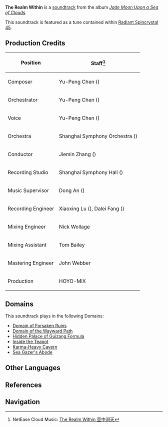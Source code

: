 {{About|the soundtrack|the quest|The Realm Within}}
{{Soundtrack Infobox
|title          = The Realm Within
|image          = Jade Moon Upon a Sea of Clouds.jpg
|album          = Jade Moon Upon a Sea of Clouds
|disc           = 2
|number         = 66
|featured       =
|featured2      =
|featured3      =
|featured_disc  =
|featured_disc2 =
|featured_disc3 =
|youtube_id     = c0jZ7sPyouE
|youtube_time   = 2606
|spotify_id     = 6dMi6WV6MfCH75oWJA3bgi
|during         = [[Domains]]
|domain         = Domain of Forsaken Ruins;Domain of the Wayward Path;Hidden Palace of Guizang Formula;Inside the Teapot;Karma-Heavy Cavern;Sea Gazer's Abode
|previous       = Lost Expectation
|next           = Rapid as Wildfires
}}
'''The Realm Within''' is a [[soundtrack]] from the album ''[[Jade Moon Upon a Sea of Clouds]]''.

This soundtrack is featured as a tune contained within [[Radiant Spincrystal 45]].

==Production Credits==
{| class="wikitable" style="text-align:left; height:0.5em"
! Position
! Staff<ref>NetEase Cloud Music: [https://music.163.com/#/song?id=1492276672 The Realm Within 壶中洞天]</ref>
|-
! Composer
| Yu-Peng Chen ({{Lang|zh=陈致逸|mini=1}})
|-
! Orchestrator
| Yu-Peng Chen ({{Lang|zh=陈致逸|mini=1}})
|-
! Voice
| Yu-Peng Chen ({{Lang|zh=陈致逸|mini=1}})
|-
! Orchestra
| Shanghai Symphony Orchestra ({{Lang|zh=上海交响乐团|mini=1}})
|-
! Conductor
| Jiemin Zhang ({{Lang|zh=张洁敏|mini=1}})
|-
! Recording Studio
| Shanghai Symphony Hall ({{Lang|zh=上海交响乐团音乐厅|mini=1}})
|-
! Music Supervisor
| Dong An ({{Lang|zh=安栋|mini=1}})
|-
! Recording Engineer
| Xiaoxing Lu ({{Lang|zh=陆晓幸|mini=1}}), Dalei Fang ({{Lang|zh=房大磊|mini=1}})
|-
! Mixing Engineer
| Nick Wollage
|-
! Mixing Assistant
| Tom Bailey
|-
! Mastering Engineer
| John Webber
|-
! Production
| HOYO-MiX
|}

==Domains==
This soundtrack plays in the following Domains:
* [[Domain of Forsaken Ruins]]
* [[Domain of the Wayward Path]]
* [[Hidden Palace of Guizang Formula]]
* [[Inside the Teapot]]
* [[Karma-Heavy Cavern]]
* [[Sea Gazer's Abode]]

==Other Languages==
{{Other Languages
|default_hidden = 1
|en      = The Realm Within
|zhs     = 壶中洞天
|zhs_rm  = Húzhōng Dòngtiān
|zht     = 壺中洞天
|zht_rm  = Húzhōng Dòngtiān
|ja      = 壺中の天地
|ja_rm   = Kochuu no Tenchi
|vi      = Thế Giới Trong Ấm
|vi_note = Radiant Spincrystal's name
}}

==References==
{{Reflist}}

==Navigation==
{{Soundtrack Navbox|Jade Moon Upon a Sea of Clouds}}